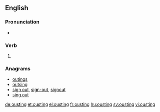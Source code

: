 ==English==

===Pronunciation===
* {{rhymes|aʊstɪŋ|lang=en}}

===Verb===
{{head|en|present participle}}

# {{present participle of|oust|lang=en}}

===Anagrams===
* [[outings#English|outings]]
* [[outsing#English|outsing]]
* [[sign out#English|sign out]], [[sign-out#English|sign-out]], [[signout#English|signout]]
* [[sing out#English|sing out]]

[[de:ousting]]
[[et:ousting]]
[[el:ousting]]
[[fr:ousting]]
[[hu:ousting]]
[[sv:ousting]]
[[vi:ousting]]